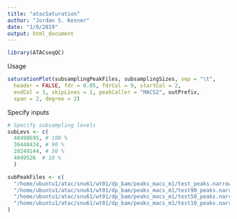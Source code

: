 ```yaml
---
title: "atacSaturation"
author: "Jordan S. Kesner"
date: "1/8/2019"
output: html_document
---
```


```r

library(ATACseqQC)

```


Usage
```r

saturationPlot(subsamplingPeakFiles, subsamplingSizes, sep = "\t",
  header = FALSE, fdr = 0.05, fdrCol = 9, startCol = 2,
  endCol = 3, skipLines = 1, peakCaller = "MACS2", outPrefix,
  span = 2, degree = 2)

```

Specify inputs
```r

# Specify subsampling levels
subLevs <- c(
  40498695, # 100 %
  36448434, # 90 %
  20249144, # 50 %
  4049526  # 10 %
  )

subPeakFiles <- c(
  "/home/ubuntu1/atac/snu61/wt01/dp_bam/peaks_macs_m1/test_peaks.narrowPeak",
  "/home/ubuntu1/atac/snu61/wt01/dp_bam/peaks_macs_m1/test90_peaks.narrowPeak",
  "/home/ubuntu1/atac/snu61/wt01/dp_bam/peaks_macs_m1/test50_peaks.narrowPeak",
  "/home/ubuntu1/atac/snu61/wt01/dp_bam/peaks_macs_m1/test10_peaks.narrowPeak"
)


```

